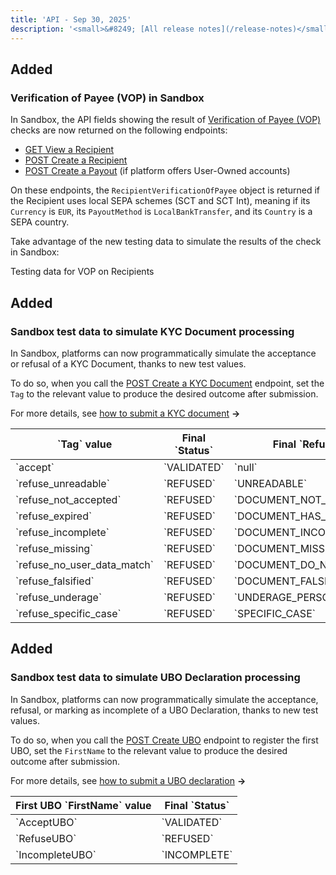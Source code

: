 ```yaml
---
title: 'API - Sep 30, 2025'  
description: '<small>&#8249; [All release notes](/release-notes)</small>'
---
```


## <div class="pill pill-green">Added</div>
### Verification of Payee (VOP) in Sandbox

In Sandbox, the API fields showing the result of [Verification of Payee (VOP)](/guides/vop/recipients-payouts) checks are now returned on the following endpoints:
- [GET View a Recipient](/api-reference/recipients/view-recipient)
- [POST Create a Recipient](/api-reference/recipients/create-recipient)
- [POST Create a Payout](/api-reference/payouts/create-payout) (if platform offers User-Owned accounts)

On these endpoints, the `RecipientVerificationOfPayee` object is returned if the Recipient uses local SEPA schemes (SCT and SCT Int), meaning if its `Currency` is `EUR`, its `PayoutMethod` is `LocalBankTransfer`, and its `Country` is a SEPA country.

Take advantage of the new testing data to simulate the results of the check in Sandbox: 

<CardGroup cols={2}>
<Card title="Guide" href="/guides/vop/recipients-payouts#testing">
Testing data for VOP on Recipients
</Card>
</CardGroup>

## <div class="pill pill-green">Added</div>
### Sandbox test data to simulate KYC Document processing

In Sandbox, platforms can now programmatically simulate the acceptance or refusal of a KYC Document, thanks to new test values. 

To do so, when you call the [POST Create a KYC Document](/api-reference/kyc-documents/create-kyc-document) endpoint, set the `Tag` to the relevant value to produce the desired outcome after submission.

For more details, see [how to submit a KYC document](/guides/users/verification/documents/submission/how-to) **&rarr;**

<table>
<thead>
<tr>
<th class="header">
`Tag` value
</th>
<th class="header">
Final `Status`
</th>
<th class="header">
Final `RefusedReasonType`
</th>
</tr>
</thead>
<tbody>
<tr>
<td class="table-content">
`accept`
</td>
<td class="table-content">
`VALIDATED`
</td>
<td class="table-content">
`null`
</td>
</tr>
<tr>
<td class="table-content">
`refuse_unreadable`
</td>
<td class="table-content">
`REFUSED`
</td>
<td class="table-content">
`UNREADABLE`
</td>
</tr>
<tr>
<td class="table-content">
`refuse_not_accepted`
</td>
<td class="table-content">
`REFUSED`
</td>
<td class="table-content">
`DOCUMENT_NOT_ACCEPTED`
</td>
</tr>
<tr>
<td class="table-content">
`refuse_expired`
</td>
<td class="table-content">
`REFUSED`
</td>
<td class="table-content">
`DOCUMENT_HAS_EXPIRED`
</td>
</tr>
<tr>
<td class="table-content">
`refuse_incomplete`
</td>
<td class="table-content">
`REFUSED`
</td>
<td class="table-content">
`DOCUMENT_INCOMPLETE`
</td>
</tr>
<tr>
<td class="table-content">
`refuse_missing`
</td>
<td class="table-content">
`REFUSED`
</td>
<td class="table-content">
`DOCUMENT_MISSING`
</td>
</tr>
<tr>
<td class="table-content">
`refuse_no_user_data_match`
</td>
<td class="table-content">
`REFUSED`
</td>
<td class="table-content">
`DOCUMENT_DO_NOT_MATCH_USER_DATA`
</td>
</tr>
<tr>
<td class="table-content">
`refuse_falsified`
</td>
<td class="table-content">
`REFUSED`
</td>
<td class="table-content">
`DOCUMENT_FALSIFIED`
</td>
</tr>
<tr>
<td class="table-content">
`refuse_underage`
</td>
<td class="table-content">
`REFUSED`
</td>
<td class="table-content">
`UNDERAGE_PERSON`
</td>
</tr>
<tr>
<td class="table-content">
`refuse_specific_case`
</td>
<td class="table-content">
`REFUSED`
</td>
<td class="table-content">
`SPECIFIC_CASE`
</td>
</tr>
</tbody>
</table>

## <div class="pill pill-green">Added</div>
### Sandbox test data to simulate UBO Declaration processing

In Sandbox, platforms can now programmatically simulate the acceptance, refusal, or marking as incomplete of a UBO Declaration, thanks to new test values. 

To do so, when you call the [POST Create UBO](/api-reference/ubo-declarations/create-ubo) endpoint to register the first UBO, set the `FirstName` to the relevant value to produce the desired outcome after submission.

For more details, see [how to submit a UBO declaration](/guides/users/verification/beneficial-owners/how-to) **&rarr;**

<table>
<thead>
<tr>
<th class="header">
First UBO `FirstName` value
</th>
<th class="header">
Final `Status`
</th>
</tr>
</thead>
<tbody>
<tr>
<td class="table-content">
`AcceptUBO`
</td>
<td class="table-content">
`VALIDATED`
</td>
</tr>
<tr>
<td class="table-content">
`RefuseUBO`
</td>
<td class="table-content">
`REFUSED`
</td>
</tr>
<tr>
<td class="table-content">
`IncompleteUBO`
</td>
<td class="table-content">
`INCOMPLETE`
</td>
</tr>
</tbody>
</table>
